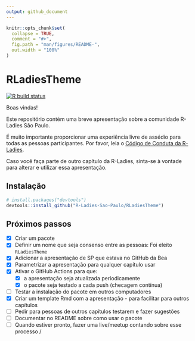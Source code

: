 ```yaml
---
output: github_document
---
```


<!-- README.md is generated from README.Rmd. Please edit that file -->

```r
knitr::opts_chunk$set(
  collapse = TRUE,
  comment = "#>",
  fig.path = "man/figures/README-",
  out.width = "100%"
)
```

# RLadiesTheme

<!-- badges: start -->
[![R build status](https://github.com/R-Ladies-Sao-Paulo/RLadiesTheme/workflows/R-CMD-check/badge.svg)](https://github.com/R-Ladies-Sao-Paulo/RLadiesTheme/actions)
<!-- badges: end -->


Boas vindas!

Este repositório contém uma breve apresentação sobre a comunidade R-Ladies São Paulo. 

É muito importante proporcionar uma experiência livre de assédio para todas as pessoas participantes.  Por favor, leia o [Código de Conduta da R-Ladies](https://github.com/rladies/starter-kit/wiki/Code-of-Conduct#portuguese).


Caso você faça parte de outro capítulo da R-Ladies, sinta-se à vontade para alterar e utilizar essa apresentação.


## Instalação

``` r
# install.packages("devtools")
devtools::install_github("R-Ladies-Sao-Paulo/RLadiesTheme")

```

## Próximos passos

- [x] Criar um pacote
- [x] Definir um nome que seja consenso entre as pessoas: Foi eleito `RLadiesTheme`
- [x] Adicionar a apresentação de SP que estava no GitHub da Bea
- [x] Parametrizar a apresentação para qualquer capítulo usar
- [x] Ativar o GitHub Actions para que:
  - [x] a apresentação seja atualizada periodicamente
  - [x] o pacote seja testado a cada push (checagem contínua)
- [ ] Testar a instalação do pacote em outros computadores
- [x] Criar um template Rmd com a apresentação - para facilitar para outros capítulos
- [ ] Pedir para pessoas de outros capítulos testarem e fazer sugestões
- [ ] Documentar no README sobre como usar o pacote
- [ ] Quando estiver pronto, fazer uma live/meetup contando sobre esse processo \o/
